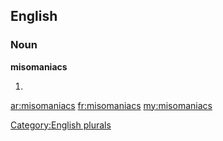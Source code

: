 ==English==

===Noun===
'''misomaniacs'''

# {{plural of|[[misomaniac]]}}

[[Category:English plurals]]

[[ar:misomaniacs]]
[[fr:misomaniacs]]
[[my:misomaniacs]]